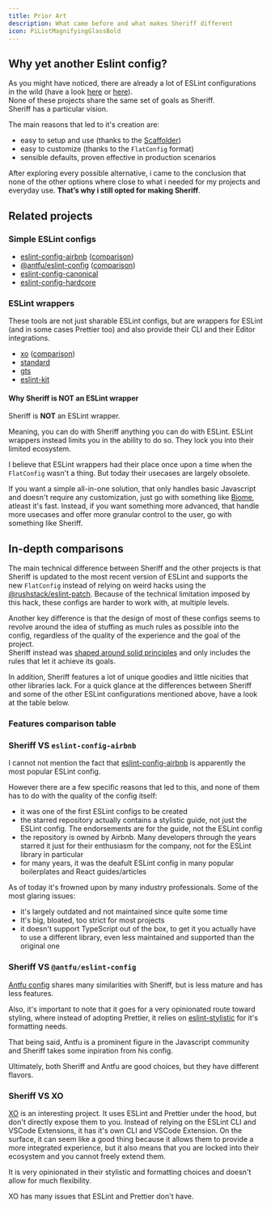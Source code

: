 ```yaml
---
title: Prior Art
description: What came before and what makes Sheriff different
icon: PiListMagnifyingGlassBold
---
```



## Why yet another Eslint config?

As you might have noticed, there are already a lot of ESLint configurations in the wild (have a look [here](#related-projects) or [here](https://github.com/dustinspecker/awesome-eslint#configs)).<br />
None of these projects share the same set of goals as Sheriff.<br />
Sheriff has a particular vision.

The main reasons that led to it's creation are:

- easy to setup and use (thanks to the [Scaffolder](/docs/cli-usage/scaffolder))
- easy to customize (thanks to the `FlatConfig` format)
- sensible defaults, proven effective in production scenarios

After exploring every possible alternative, i came to the conclusion that none of the other options where close to what i needed for my projects and everyday use. **That’s why i still opted for making Sheriff**.

## Related projects

### Simple ESLint configs

- [eslint-config-airbnb](https://github.com/airbnb/javascript/tree/master/packages/eslint-config-airbnb) ([comparison](#sheriff-vs-eslint-config-airbnb))
- [@antfu/eslint-config](https://github.com/antfu/eslint-config) ([comparison](#sheriff-vs-antfueslint-config))
- [eslint-config-canonical](https://github.com/gajus/eslint-config-canonical)
- [eslint-config-hardcore](https://github.com/EvgenyOrekhov/eslint-config-hardcore)

### ESLint wrappers

These tools are not just sharable ESLint configs, but are wrappers for ESLint (and in some cases Prettier too) and also provide their CLI and their Editor integrations.

- [xo](https://github.com/xojs/xo) ([comparison](#sheriff-vs-xo))
- [standard](https://github.com/standard/standard)
- [gts](https://github.com/google/gts)
- [eslint-kit](https://github.com/eslint-kit/eslint-kit)

#### Why Sheriff is NOT an ESLint wrapper

Sheriff is **NOT** an ESLint wrapper.

Meaning, you can do with Sheriff anything you can do with ESLint. ESLint wrappers instead limits you in the ability to do so. They lock you into their limited ecosystem.

I believe that ESLint wrappers had their place once upon a time when the `FlatConfig` wasn't a thing. But today their usecases are largely obsolete.

If you want a simple all-in-one solution, that only handles basic Javascript and doesn't require any customization, just go with something like [Biome](https://github.com/biomejs/biome), atleast it's fast. Instead, if you want something more advanced, that handle more usecases and offer more granular control to the user, go with something like Sheriff.

## In-depth comparisons

The main technical difference between Sheriff and the other projects is that Sheriff is updated to the most recent version of ESLint and supports the new `FlatConfig` instead of relying on weird hacks using the [@rushstack/eslint-patch](https://www.npmjs.com/package/@rushstack/eslint-patch). Because of the technical limitation imposed by this hack, these configs are harder to work with, at multiple levels.

Another key difference is that the design of most of these configs seems to revolve around the idea of stuffing as much rules as possible into the config, regardless of the quality of the experience and the goal of the project.<br />
Sheriff instead was [shaped around solid principles](./core-philosophy/criteria.md) and only includes the rules that let it achieve its goals.

In addition, Sheriff features a lot of unique goodies and little nicities that other libraries lack.
For a quick glance at the differences between Sheriff and some of the other ESLint configurations mentioned above, have a look at the table below.

### Features comparison table

<ComparisonTable />

### Sheriff VS `eslint-config-airbnb`

I cannot not mention the fact that [eslint-config-airbnb](https://github.com/airbnb/javascript/tree/master/packages/eslint-config-airbnb) is apparently the most popular ESLint config.

However there are a few specific reasons that led to this, and none of them has to do with the quality of the config itself:

- it was one of the first ESLint configs to be created
- the starred repository actually contains a stylistic guide, not just the ESLint config. The endorsements are for the guide, not the ESLint config
- the repository is owned by Airbnb. Many developers through the years starred it just for their enthusiasm for the company, not for the ESLint library in particular
- for many years, it was the deafult ESLint config in many popular boilerplates and React guides/articles

As of today it's frowned upon by many industry professionals. Some of the most glaring issues:

- it's largely outdated and not maintained since quite some time
- It's big, bloated, too strict for most projects
- it doesn't support TypeScript out of the box, to get it you actually have to use a different library, even less maintained and supported than the original one

### Sheriff VS `@antfu/eslint-config`

[Antfu config](https://github.com/antfu/eslint-config) shares many similarities with Sheriff, but is less mature and has less features.

Also, it's important to note that it goes for a very opinionated route toward styling, where instead of adopting Prettier, it relies on [eslint-stylistic](https://github.com/eslint-community/eslint-stylistic) for it's formatting needs.

That being said, Antfu is a prominent figure in the Javascript community and Sheriff takes some inpiration from his config.

Ultimately, both Sheriff and Antfu are good choices, but they have different flavors.

### Sheriff VS XO

[XO](https://github.com/xojs/xo) is an interesting project. It uses ESLint and Prettier under the hood, but don't directly expose them to you. Instead of relying on the ESLint CLI and VSCode Extensions, it has it's own CLI and VSCode Extension. On the surface, it can seem like a good thing because it allows them to provide a more integrated experience, but it also means that you are locked into their ecosystem and you cannot freely extend them.

It is very opinionated in their stylistic and formatting choices and doesn't allow for much flexibility.

XO has many issues that ESLint and Prettier don't have.
